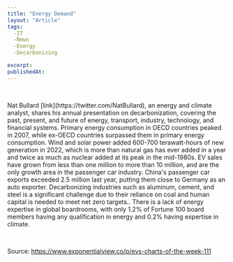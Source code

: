 ```yaml
---
title: "Energy Demand"
layout: "Article"
tags: 
  -IT
  -News
  -Energy
  -Decarbonizing

excerpt:
publishedAt:
---
```


<br />
<p classeName="article__text">
Nat Bullard [link](https://twitter.com/NatBullard), an energy and climate analyst, shares his annual presentation on decarbonization, covering the past, present, and future of energy, transport, industry, technology, and financial systems.
Primary energy consumption in OECD countries peaked in 2007, while ex-OECD countries surpassed them in primary energy consumption.
Wind and solar power added 600-700 terawatt-hours of new generation in 2022, which is more than natural gas has ever added in a year and twice as much as nuclear added at its peak in the mid-1980s.
EV sales have grown from less than one million to more than 10 million, and are the only growth area in the passenger car industry.
China's passenger car exports exceeded 2.5 million last year, putting them close to Germany as an auto exporter.
Decarbonizing industries such as aluminum, cement, and steel is a significant challenge due to their reliance on coal and human capital is needed to meet net zero targets..
There is a lack of energy expertise in global boardrooms, with only 1.2% of Fortune 100 board members having any qualification in energy and 0.2% having expertise in climate.

</p>
<br />

Source: https://www.exponentialview.co/p/evs-charts-of-the-week-111
